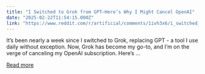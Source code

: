```yaml
---
title: "I Switched to Grok from GPT—Here’s Why I Might Cancel OpenAI"
date: "2025-02-22T11:54:15.000Z"
link: "https://www.reddit.com/r/artificial/comments/1ivh3x6/i_switched_to_grok_from_gptheres_why_i_might/"
---
```


It’s been nearly a week since I switched to Grok, replacing GPT - a tool I use daily without exception. Now, Grok has become my go-to, and I’m on the verge of canceling my OpenAI subscription. Here’s ...

[Read more](https://www.reddit.com/r/artificial/comments/1ivh3x6/i_switched_to_grok_from_gptheres_why_i_might/)
